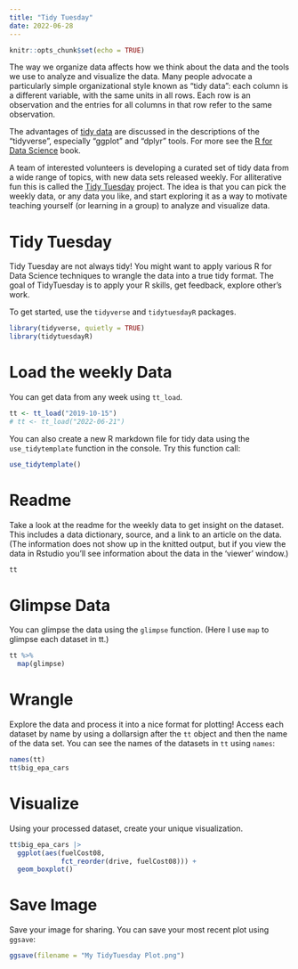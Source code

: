 ```yaml
---
title: "Tidy Tuesday"
date: 2022-06-28
---
```


```r
knitr::opts_chunk$set(echo = TRUE)
```

The way we organize data affects how we think about the data and the tools we use to analyze and visualize the data. Many people advocate a particularly simple organizational style known as "tidy data": each column is a different variable, with the same units in all rows. Each row is an observation and the entries for all columns in that row refer to the same observation.

The advantages of [tidy data](https://tidyr.tidyverse.org/) are discussed in the descriptions of the "tidyverse", especially "ggplot" and "dplyr" tools. For more see the [R for Data Science](https://r4ds.had.co.nz/) book.

A team of interested volunteers is developing a curated set of tidy data from a wide range of topics, with new data sets released weekly. For alliterative fun this is called the [Tidy Tuesday](https://github.com/rfordatascience/tidytuesday) project. The idea is that you can pick the weekly data, or any data you like, and start exploring it as a way to motivate teaching yourself (or learning in a group) to analyze and visualize data.

# Tidy Tuesday

Tidy Tuesday are not always tidy! You might want to apply various R for Data Science techniques to wrangle the data into a true tidy format.
The goal of TidyTuesday is to apply your R skills, get feedback, explore other’s work.

To get started, use the `tidyverse` and `tidytuesdayR` packages.

```r
library(tidyverse, quietly = TRUE)
library(tidytuesdayR)
```

# Load the weekly Data

You can get data from any week using `tt_load`.

```r
tt <- tt_load("2019-10-15")
# tt <- tt_load("2022-06-21")
```

You can also create a new R markdown file for tidy data using the `use_tidytemplate` function in the console. Try this function call:

```r
use_tidytemplate()
```

# Readme

Take a look at the readme for the weekly data to get insight on the dataset.
This includes a data dictionary, source, and a link to an article on the data. (The information does not show up in the knitted output, but if you view the data in Rstudio you'll see information about the data in the 'viewer' window.)

```r
tt 
```


# Glimpse Data

You can glimpse the data using the `glimpse` function. (Here I use `map` to glimpse each dataset in tt.)

```r
tt %>% 
  map(glimpse)
```

# Wrangle

Explore the data and process it into a nice format for plotting! Access each dataset by name by using a dollarsign after the `tt` object and then the name of the data set. You can see the names of the datasets in `tt` using `names`:

```r
names(tt)
tt$big_epa_cars
```


# Visualize

Using your processed dataset, create your unique visualization.

```r
tt$big_epa_cars |>
  ggplot(aes(fuelCost08, 
             fct_reorder(drive, fuelCost08))) +
  geom_boxplot()
```

# Save Image

Save your image for sharing. You can save your most recent plot using `ggsave`:

```r
ggsave(filename = "My TidyTuesday Plot.png")
```
